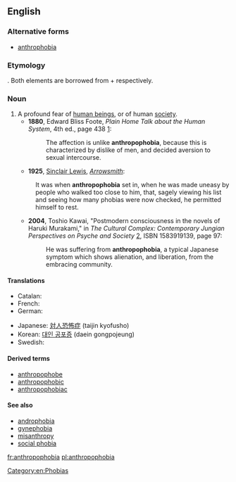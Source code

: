 ==English==

===Alternative forms===
* [[anthrophobia]]

===Etymology===
{{prefix|anthropo|-phobia}}. Both elements are borrowed from {{etyl|grc}} {{term|ἄνθρωπος|tr=anthropos||man, human|lang=grc}} + {{term|φόβος|tr=phobos||fear|lang=grc}} respectively.

===Noun===
{{en-noun|-}}

# A profound fear of [[human being]]s, or of human [[society]].
#* '''1880''', Edward Bliss Foote, ''Plain Home Talk about the Human System'', 4th ed., page 438 [http://books.google.com/books?id=3lUGmEf6bR0C&q=%22unlike+anthropophobia%22&pgis=1]:
#*: The affection is unlike '''anthropophobia''', because this is characterized by dislike of men, and decided aversion to sexual intercourse.
#* '''1925''', [[w:Sinclair Lewis|Sinclair Lewis]], ''[[w:Arrowsmith (novel)|Arrowsmith]]'':
#: It was when '''anthropophobia''' set in, when he was made uneasy by people who walked too close to him, that, sagely viewing his list and seeing how many phobias were now checked, he permitted himself to rest.
#* '''2004''', Toshio Kawai, "Postmodern consciousness in the novels of Haruki Murakami," in ''The Cultural Complex: Contemporary Jungian Perspectives on Psyche and Society'' [http://books.google.com/books?id=CECzJNxyfocC], ISBN 1583919139, page 97:
#*: He was suffering from '''anthropophobia''', a typical Japanese symptom which shows alienation, and liberation, from the embracing community.

====Translations====
{{trans-top|fear of human beings}}
* Catalan: {{t|ca|antropofòbia|f}}
* French: {{t|fr|anthropophobie|f}}
* German: {{t+|de|Anthropophobie|f}}
{{trans-mid}}
* Japanese: [[対人恐怖症]] (taijin kyofusho)
* Korean: [[대인 공포증]] (daein gongpojeung)
* Swedish: {{t|sv|antropofobi|c}}
{{trans-bottom}}

====Derived terms====
* [[anthropophobe]]
* [[anthropophobic]]
* [[anthropophobiac]]

====See also====
* [[androphobia]]
* [[gynephobia]]
* [[misanthropy]]
* [[social phobia]]

[[Category:en:Phobias]]

[[fr:anthropophobia]]
[[pl:anthropophobia]]